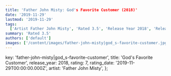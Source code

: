 ```yaml
---
title: 'Father John Misty: God's Favorite Customer (2018)'
date: '2019-11-29'
lastmod: '2019-11-29'
tags:
  ['Artist Father John Misty', 'Rated 3.5', 'Release Year 2018', 'Release Decade 2010']
summary: 'Rated 3.5'
authors: ['default']
images: ['/content/images/father-john-misty|god_s-favorite-customer.jpg']
---
```


  key: 'father-john-misty|god_s-favorite-customer',
  title: 'God's Favorite Customer',
  release_year: 2018,
  rating: 7,
  rating_date: '2019-11-29T00:00:00.000Z',
  artist: 'Father John Misty',
};

<MusicRating data={data} />
